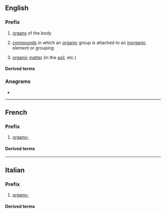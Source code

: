 {{also|organo|órgano|organò}}
==English==

===Prefix===
{{head|en|prefixes}}

# [[organ]]s of the body
# {{lb|en|chemistry|forms adjectives and nouns|sometimes hyphenated}} [[compound]]s in which an [[organic]] group is attached to an [[inorganic]] element or grouping
# [[organic]] [[matter]] (in the [[soil]], etc.)

====Derived terms====
{{prefixsee|en}}
{{der3|en|organoalkali
|organogenous
|organographical
|organolite
|{{l|en|organosiloxane}}, {{l|en|organo-siloxane}}
}}

===Anagrams===
* {{anagrams|en|a=agnoor|Orango}}

----

==French==

===Prefix===
{{head|fr|prefix}}

# [[#English|organo-]]

====Derived terms====
{{prefixsee|fr}}

----

==Italian==

===Prefix===
{{head|it|prefix}}

# [[#English|organo-]]

====Derived terms====
{{prefixsee|it}}